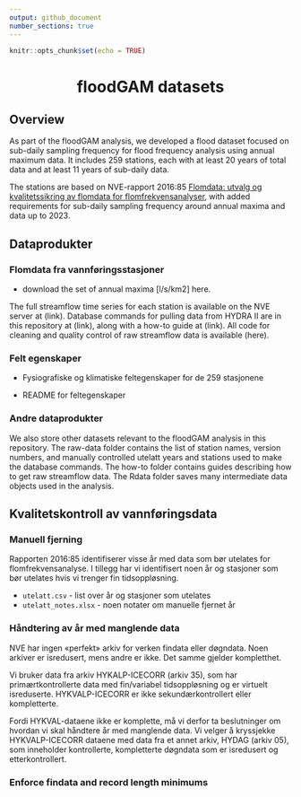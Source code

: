 ```yaml
---
output: github_document
number_sections: true
---
```


```r
knitr::opts_chunk$set(echo = TRUE)
```

<h1 align="center">floodGAM datasets</h1>

## Overview
As part of the floodGAM analysis, we developed a flood dataset focused on sub-daily sampling frequency for flood frequency analysis using annual maximum data. It includes 259 stations, each with at least 20 years of total data and at least 11 years of sub-daily data.

The stations are based on NVE-rapport 2016:85 [Flomdata: utvalg og kvalitetssikring av flomdata for flomfrekvensanalyser](https://asp.bibliotekservice.no/nve/title.aspx?tkey=23147), with added requirements for sub-daily sampling frequency around annual maxima and data up to 2023. 
 

## Dataprodukter

### Flomdata fra vannføringsstasjoner

 - download the set of annual maxima [l/s/km2] here.

The full streamflow time series for each station is available on the NVE server at (link). Database commands for pulling data from HYDRA II are in this repository at (link), along with a how-to guide at (link). All code for cleaning and quality control of raw streamflow data is available (here).

### Felt egenskaper

 - Fysiografiske og klimatiske feltegenskaper for de 259 stasjonene 

 - README for feltegenskaper 


### Andre dataprodukter

We also store other datasets relevant to the floodGAM analysis in this repository. The raw-data folder contains the list of station names, version numbers, and manually controlled utelatt years and stations used to make the database commands. The how-to folder contains guides describing how to get raw streamflow data. The Rdata folder saves many intermediate data objects used in the analysis. 


## Kvalitetskontroll av vannføringsdata

### Manuell fjerning

Rapporten 2016:85 identifiserer visse år med data som bør utelates for flomfrekvensanalyse. I tillegg har vi identifisert noen år og stasjoner som bør utelates hvis vi trenger fin tidsoppløsning.

 - `utelatt.csv` - list over år og stasjoner som utelates
 - `utelatt_notes.xlsx` - noen notater om manuelle fjernet år


### Håndtering av år med manglende data

NVE har ingen «perfekt» arkiv for verken findata eller døgndata. Noen arkiver er isredusert, mens andre er ikke. Det samme gjelder kompletthet. 

Vi bruker data fra arkiv HYKALP-ICECORR (arkiv 35), som har primærtkontrollerte data med fin/variabel tidsoppløsning og er virtuelt isreduserte. HYKVALP-ICECORR er ikke sekundærkontrollert eller kompletterte. 

Fordi HYKVAL-dataene ikke er komplette, må vi derfor ta beslutninger om hvordan vi skal håndtere år med manglende data. Vi velger å kryssjekke HYKVALP-ICECORR dataene med data fra et annet arkiv, HYDAG (arkiv 05), som inneholder kontrollerte, kompletterte døgndata som er isredusert og etterkontrollert. 

### Enforce findata and record length minimums


